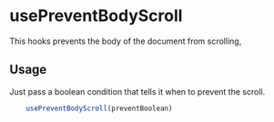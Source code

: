 
<Meta title="Hooks/usePreventBodyScroll" />

# usePreventBodyScroll

This hooks prevents the body of the document from scrolling,

## Usage

Just pass a boolean condition that tells it when to prevent the scroll.

````typescript
    usePreventBodyScroll(preventBoolean)
````
